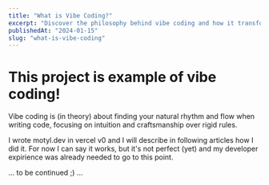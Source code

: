 ```yaml
---
title: "What is Vibe Coding?"
excerpt: "Discover the philosophy behind vibe coding and how it transforms the way we approach software development."
publishedAt: "2024-01-15"
slug: "what-is-vibe-coding"
---
```


# This project is example of vibe coding!

Vibe coding is (in theory) about finding your natural rhythm and flow when writing code, focusing on intuition and craftsmanship over rigid rules.

I wrote motyl.dev in vercel v0 and I will describe in following articles how I did it. For now I can say it works, but it's not perfect (yet) and my developer expirience was already needed to go to this point.

... to be continued ;) ...
